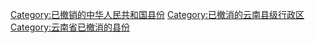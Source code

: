 [[Category:已撤销的中华人民共和国县份|Category:已撤销的中华人民共和国县份]]
[[Category:已撤消的云南县级行政区|Category:已撤消的云南县级行政区]]
[[Category:云南省已撤消的县份|Category:云南省已撤消的县份]]